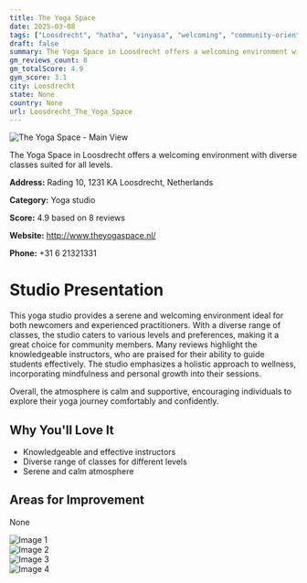 ```yaml
---
title: The Yoga Space
date: 2025-03-08
tags: ["Loosdrecht", "hatha", "vinyasa", "welcoming", "community-oriented", "Loosdrecht"]  
draft: false
summary: The Yoga Space in Loosdrecht offers a welcoming environment with diverse classes suited for all levels.
gm_reviews_count: 8
gm_totalScore: 4.9
gym_score: 3.1
city: Loosdrecht
state: None
country: None
url: Loosdrecht_The_Yoga_Space
---
```


<div className="aspect-[16/9] relative my-8">
  <img 
    src="https://lh5.googleusercontent.com/p/AF1QipN7PB-1Io3j1ve25saK9jxViCx67aLtCisc6_Sv=w1920-h1080-k-no"
    alt="The Yoga Space - Main View"
    className="object-cover absolute inset-0 w-full h-full rounded-lg"
  />
</div>

The Yoga Space in Loosdrecht offers a welcoming environment with diverse classes suited for all levels.

**Address:** Rading 10, 1231 KA Loosdrecht, Netherlands

**Category:** Yoga studio

**Score:** 4.9 based on 8 reviews

**Website:** http://www.theyogaspace.nl/

**Phone:** +31 6 21321331

# Studio Presentation

This yoga studio provides a serene and welcoming environment ideal for both newcomers and experienced practitioners. With a diverse range of classes, the studio caters to various levels and preferences, making it a great choice for community members. Many reviews highlight the knowledgeable instructors, who are praised for their ability to guide students effectively. The studio emphasizes a holistic approach to wellness, incorporating mindfulness and personal growth into their sessions.

Overall, the atmosphere is calm and supportive, encouraging individuals to explore their yoga journey comfortably and confidently.

## Why You'll Love It

- Knowledgeable and effective instructors
- Diverse range of classes for different levels
- Serene and calm atmosphere

## Areas for Improvement

None

<div className="grid grid-cols-1 xl:grid-cols-2 gap-4 my-8">
<div className="aspect-[4/3] relative"><img src="https://lh5.googleusercontent.com/p/AF1QipPcKsKUWqUZRDrxTlkO-bi55jY-MOACu0qhiTmd=w1920-h1080-k-no" alt="Image 1" className="object-cover absolute inset-0 w-full h-full rounded-lg" /></div>
<div className="aspect-[4/3] relative"><img src="https://lh5.googleusercontent.com/p/AF1QipPoQnF9SHljDCYzHa61Z8Gm3JbptUpLXUmWwDO6=w1920-h1080-k-no" alt="Image 2" className="object-cover absolute inset-0 w-full h-full rounded-lg" /></div>
<div className="aspect-[4/3] relative"><img src="https://lh5.googleusercontent.com/p/AF1QipNRFi9ILPY8RlM_i1XRMxERXpHhwuWwehdwxZtZ=w1920-h1080-k-no" alt="Image 3" className="object-cover absolute inset-0 w-full h-full rounded-lg" /></div>
<div className="aspect-[4/3] relative"><img src="https://lh5.googleusercontent.com/p/AF1QipMDn-NA-YhoaHiS3SqhqRHBIKwbNkjiKxaRlKhM=w1920-h1080-k-no" alt="Image 4" className="object-cover absolute inset-0 w-full h-full rounded-lg" /></div>
</div>